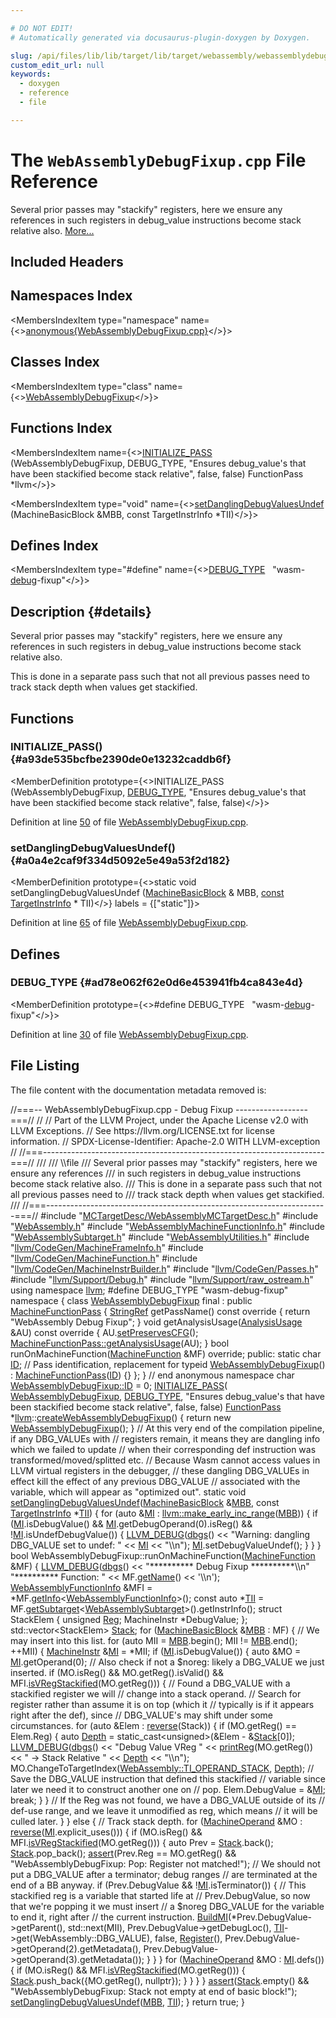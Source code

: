 ```yaml
---

# DO NOT EDIT!
# Automatically generated via docusaurus-plugin-doxygen by Doxygen.

slug: /api/files/lib/lib/target/lib/target/webassembly/webassemblydebugfixup-cpp
custom_edit_url: null
keywords:
  - doxygen
  - reference
  - file

---
```





# The `WebAssemblyDebugFixup.cpp` File Reference

<DoxygenPage pluginConfig={pluginConfig}>

Several prior passes may &quot;stackify&quot; registers, here we ensure any references in such registers in debug&#95;value instructions become stack relative also. <a href="#details">More...</a>

## Included Headers

<IncludesList>
<IncludesListItem
  filePath="MCTargetDesc/WebAssemblyMCTargetDesc.h"
  permalink="/docs/api/files/lib/lib/target/lib/target/webassembly/lib/target/webassembly/mctargetdesc/webassemblymctargetdesc-h"
  isLocal="true" />
<IncludesListItem
  filePath="WebAssembly.h"
  permalink="/docs/api/files/lib/lib/target/lib/target/webassembly/webassembly-h"
  isLocal="true" />
<IncludesListItem
  filePath="WebAssemblyMachineFunctionInfo.h"
  permalink="/docs/api/files/lib/lib/target/lib/target/webassembly/webassemblymachinefunctioninfo-h"
  isLocal="true" />
<IncludesListItem
  filePath="WebAssemblySubtarget.h"
  permalink="/docs/api/files/lib/lib/target/lib/target/webassembly/webassemblysubtarget-h"
  isLocal="true" />
<IncludesListItem
  filePath="WebAssemblyUtilities.h"
  permalink="/docs/api/files/lib/lib/target/lib/target/webassembly/webassemblyutilities-h"
  isLocal="true" />
<IncludesListItem
  filePath="llvm/CodeGen/MachineFrameInfo.h"
  permalink="/docs/api/files/include/include/llvm/include/llvm/codegen/machineframeinfo-h"
  isLocal="true" />
<IncludesListItem
  filePath="llvm/CodeGen/MachineFunction.h"
  permalink="/docs/api/files/include/include/llvm/include/llvm/codegen/machinefunction-h"
  isLocal="true" />
<IncludesListItem
  filePath="llvm/CodeGen/MachineInstrBuilder.h"
  permalink="/docs/api/files/include/include/llvm/include/llvm/codegen/machineinstrbuilder-h"
  isLocal="true" />
<IncludesListItem
  filePath="llvm/CodeGen/Passes.h"
  permalink="/docs/api/files/include/include/llvm/include/llvm/codegen/passes-h"
  isLocal="true" />
<IncludesListItem
  filePath="llvm/Support/Debug.h"
  permalink="/docs/api/files/include/include/llvm/include/llvm/support/debug-h"
  isLocal="true" />
<IncludesListItem
  filePath="llvm/Support/raw_ostream.h"
  permalink="/docs/api/files/include/include/llvm/include/llvm/support/raw-ostream-h"
  isLocal="true" />
</IncludesList>

## Namespaces Index

<MembersIndex>

<MembersIndexItem
  type="namespace"
  name={<><a href="/docs/api/namespaces/anonymous-webassemblydebugfixup-cpp-">anonymous&#123;WebAssemblyDebugFixup.cpp&#125;</a></>}>
</MembersIndexItem>

</MembersIndex>

## Classes Index

<MembersIndex>

<MembersIndexItem
  type="class"
  name={<><a href="/docs/api/classes/anonymous-namespace-webassemblydebugfixup-cpp-/webassemblydebugfixup">WebAssemblyDebugFixup</a></>}>
</MembersIndexItem>

</MembersIndex>

## Functions Index

<MembersIndex>

<MembersIndexItem
  name={<><a href="#a93de535bcfbe2390de0e13232caddb6f">INITIALIZE&#95;PASS</a> (WebAssemblyDebugFixup, DEBUG&#95;TYPE, &quot;Ensures debug&#95;value&#39;s that have been stackified become stack relative&quot;, false, false) FunctionPass &#42;llvm</>}>
</MembersIndexItem>

<MembersIndexItem
  type="void"
  name={<><a href="#a0a4e2caf9f334d5092e5e49a53f2d182">setDanglingDebugValuesUndef</a> (MachineBasicBlock &amp;MBB, const TargetInstrInfo &#42;TII)</>}>
</MembersIndexItem>

</MembersIndex>

## Defines Index

<MembersIndex>

<MembersIndexItem
  type="#define"
  name={<><a href="#ad78e062f62e0d6e453941fb4ca843e4d">DEBUG&#95;TYPE</a>&nbsp;&nbsp;&nbsp;&quot;wasm-<a href="/docs/api/files/lib/lib/target/lib/target/x86/lib/target/x86/disassembler/x86disassembler-cpp/#ae0228f36529f75f692753ef96d725012">debug</a>-fixup&quot;</>}>
</MembersIndexItem>

</MembersIndex>

## Description {#details}

Several prior passes may &quot;stackify&quot; registers, here we ensure any references in such registers in debug&#95;value instructions become stack relative also.

This is done in a separate pass such that not all previous passes need to track stack depth when values get stackified.

<SectionDefinition>

## Functions

### INITIALIZE&#95;PASS() {#a93de535bcfbe2390de0e13232caddb6f}

<MemberDefinition
  prototype={<>INITIALIZE&#95;PASS (WebAssemblyDebugFixup, <a href="/docs/api/files/include/include/llvm/include/llvm/adt/genericcycleimpl-h/#ad78e062f62e0d6e453941fb4ca843e4d">DEBUG&#95;TYPE</a>, &quot;Ensures debug&#95;value&#39;s that have been stackified become stack relative&quot;, false, false)</>}>

Definition at line <a href="#l00050">50</a> of file <a href="/docs/api/files/lib/lib/target/lib/target/webassembly/webassemblydebugfixup-cpp">WebAssemblyDebugFixup.cpp</a>.
</MemberDefinition>

### setDanglingDebugValuesUndef() {#a0a4e2caf9f334d5092e5e49a53f2d182}

<MemberDefinition
  prototype={<>static void setDanglingDebugValuesUndef (<a href="/docs/api/classes/llvm/machinebasicblock">MachineBasicBlock</a> &amp; MBB, <a href="/docs/api/files/lib/lib/target/lib/target/aarch64/aarch64promoteconstant-cpp/#a90f8350fecae261c25be85d38b451bff">const</a> <a href="/docs/api/classes/llvm/targetinstrinfo">TargetInstrInfo</a> &#42; TII)</>}
  labels = {["static"]}>

Definition at line <a href="#l00065">65</a> of file <a href="/docs/api/files/lib/lib/target/lib/target/webassembly/webassemblydebugfixup-cpp">WebAssemblyDebugFixup.cpp</a>.
</MemberDefinition>

</SectionDefinition>

<SectionDefinition>

## Defines

### DEBUG&#95;TYPE {#ad78e062f62e0d6e453941fb4ca843e4d}

<MemberDefinition
  prototype={<>#define DEBUG&#95;TYPE&nbsp;&nbsp;&nbsp;&quot;wasm-<a href="/docs/api/files/lib/lib/target/lib/target/x86/lib/target/x86/disassembler/x86disassembler-cpp/#ae0228f36529f75f692753ef96d725012">debug</a>-fixup&quot;</>}>

Definition at line <a href="#l00030">30</a> of file <a href="/docs/api/files/lib/lib/target/lib/target/webassembly/webassemblydebugfixup-cpp">WebAssemblyDebugFixup.cpp</a>.
</MemberDefinition>

</SectionDefinition>

## File Listing

The file content with the documentation metadata removed is:

<ProgramListing>

<Link id="l00001" /><CodeLine lineNumber="1"><span class="doxyHighlightComment">//===-- WebAssemblyDebugFixup.cpp - Debug Fixup ------------------===//</span></CodeLine>
<Link id="l00002" /><CodeLine lineNumber="2"><span class="doxyHighlightComment">//</span></CodeLine>
<Link id="l00003" /><CodeLine lineNumber="3"><span class="doxyHighlightComment">// Part of the LLVM Project, under the Apache License v2.0 with LLVM Exceptions.</span></CodeLine>
<Link id="l00004" /><CodeLine lineNumber="4"><span class="doxyHighlightComment">// See https://llvm.org/LICENSE.txt for license information.</span></CodeLine>
<Link id="l00005" /><CodeLine lineNumber="5"><span class="doxyHighlightComment">// SPDX-License-Identifier: Apache-2.0 WITH LLVM-exception</span></CodeLine>
<Link id="l00006" /><CodeLine lineNumber="6"><span class="doxyHighlightComment">//</span></CodeLine>
<Link id="l00007" /><CodeLine lineNumber="7"><span class="doxyHighlightComment">//===----------------------------------------------------------------------===//</span></CodeLine>
<Link id="l00008" /><CodeLine lineNumber="8"><span class="doxyHighlightComment">///</span></CodeLine>
<Link id="l00009" /><CodeLine lineNumber="9"><span class="doxyHighlightComment">/// \\file</span></CodeLine>
<Link id="l00010" /><CodeLine lineNumber="10"><span class="doxyHighlightComment">/// Several prior passes may &quot;stackify&quot; registers, here we ensure any references</span></CodeLine>
<Link id="l00011" /><CodeLine lineNumber="11"><span class="doxyHighlightComment">/// in such registers in debug&#95;value instructions become stack relative also.</span></CodeLine>
<Link id="l00012" /><CodeLine lineNumber="12"><span class="doxyHighlightComment">/// This is done in a separate pass such that not all previous passes need to</span></CodeLine>
<Link id="l00013" /><CodeLine lineNumber="13"><span class="doxyHighlightComment">/// track stack depth when values get stackified.</span></CodeLine>
<Link id="l00014" /><CodeLine lineNumber="14"><span class="doxyHighlightComment">///</span></CodeLine>
<Link id="l00015" /><CodeLine lineNumber="15"><span class="doxyHighlightComment">//===----------------------------------------------------------------------===//</span></CodeLine>
<Link id="l00016" /><CodeLine lineNumber="16"></CodeLine>
<Link id="l00017" /><CodeLine lineNumber="17"><span class="doxyHighlightPreprocessor">#include &quot;<a href="/docs/api/files/lib/lib/target/lib/target/webassembly/lib/target/webassembly/mctargetdesc/webassemblymctargetdesc-h">MCTargetDesc/WebAssemblyMCTargetDesc.h</a>&quot;</span></CodeLine>
<Link id="l00018" /><CodeLine lineNumber="18"><span class="doxyHighlightPreprocessor">#include &quot;<a href="/docs/api/files/lib/lib/target/lib/target/webassembly/webassembly-h">WebAssembly.h</a>&quot;</span></CodeLine>
<Link id="l00019" /><CodeLine lineNumber="19"><span class="doxyHighlightPreprocessor">#include &quot;<a href="/docs/api/files/lib/lib/target/lib/target/webassembly/webassemblymachinefunctioninfo-h">WebAssemblyMachineFunctionInfo.h</a>&quot;</span></CodeLine>
<Link id="l00020" /><CodeLine lineNumber="20"><span class="doxyHighlightPreprocessor">#include &quot;<a href="/docs/api/files/lib/lib/target/lib/target/webassembly/webassemblysubtarget-h">WebAssemblySubtarget.h</a>&quot;</span></CodeLine>
<Link id="l00021" /><CodeLine lineNumber="21"><span class="doxyHighlightPreprocessor">#include &quot;<a href="/docs/api/files/lib/lib/target/lib/target/webassembly/webassemblyutilities-h">WebAssemblyUtilities.h</a>&quot;</span></CodeLine>
<Link id="l00022" /><CodeLine lineNumber="22"><span class="doxyHighlightPreprocessor">#include &quot;<a href="/docs/api/files/include/include/llvm/include/llvm/codegen/machineframeinfo-h">llvm/CodeGen/MachineFrameInfo.h</a>&quot;</span></CodeLine>
<Link id="l00023" /><CodeLine lineNumber="23"><span class="doxyHighlightPreprocessor">#include &quot;<a href="/docs/api/files/include/include/llvm/include/llvm/codegen/machinefunction-h">llvm/CodeGen/MachineFunction.h</a>&quot;</span></CodeLine>
<Link id="l00024" /><CodeLine lineNumber="24"><span class="doxyHighlightPreprocessor">#include &quot;<a href="/docs/api/files/include/include/llvm/include/llvm/codegen/machineinstrbuilder-h">llvm/CodeGen/MachineInstrBuilder.h</a>&quot;</span></CodeLine>
<Link id="l00025" /><CodeLine lineNumber="25"><span class="doxyHighlightPreprocessor">#include &quot;<a href="/docs/api/files/include/include/llvm/include/llvm/codegen/passes-h">llvm/CodeGen/Passes.h</a>&quot;</span></CodeLine>
<Link id="l00026" /><CodeLine lineNumber="26"><span class="doxyHighlightPreprocessor">#include &quot;<a href="/docs/api/files/include/include/llvm/include/llvm/support/debug-h">llvm/Support/Debug.h</a>&quot;</span></CodeLine>
<Link id="l00027" /><CodeLine lineNumber="27"><span class="doxyHighlightPreprocessor">#include &quot;<a href="/docs/api/files/include/include/llvm/include/llvm/support/raw-ostream-h">llvm/Support/raw&#95;ostream.h</a>&quot;</span></CodeLine>
<Link id="l00028" /><CodeLine lineNumber="28"><span class="doxyHighlightKeyword">using namespace </span><span class="doxyHighlight"><a href="/docs/api/namespaces/llvm">llvm</a>;</span></CodeLine>
<Link id="l00029" /><CodeLine lineNumber="29"></CodeLine>
<Link id="l00030" /><CodeLine lineNumber="30" lineLink="#ad78e062f62e0d6e453941fb4ca843e4d"><span class="doxyHighlightPreprocessor">#define DEBUG&#95;TYPE &quot;wasm-debug-fixup&quot;</span></CodeLine>
<Link id="l00031" /><CodeLine lineNumber="31"></CodeLine>
<Link id="l00032" /><CodeLine lineNumber="32" lineLink="/docs/api/namespaces/anonymous-webassemblydebugfixup-cpp-"><span class="doxyHighlightKeyword">namespace </span><span class="doxyHighlight">&#123;</span></CodeLine>
<Link id="l00033" /><CodeLine lineNumber="33" lineLink="/docs/api/classes/anonymous-namespace-webassemblydebugfixup-cpp-/webassemblydebugfixup"><span class="doxyHighlightKeyword">class </span><span class="doxyHighlight"><a href="/docs/api/classes/anonymous-namespace-webassemblydebugfixup-cpp-/webassemblydebugfixup/#a412fb7cdaa61aedcb4208d08604546fc">WebAssemblyDebugFixup</a> final : </span><span class="doxyHighlightKeyword">public</span><span class="doxyHighlight"> <a href="/docs/api/classes/llvm/machinefunctionpass/#a29c81d2386f4a727c6d33413807530c8">MachineFunctionPass</a> &#123;</span></CodeLine>
<Link id="l00034" /><CodeLine lineNumber="34"><span class="doxyHighlight">  <a href="/docs/api/classes/llvm/stringref">StringRef</a> getPassName()</span><span class="doxyHighlightKeyword"> const override </span><span class="doxyHighlight">&#123; </span><span class="doxyHighlightKeywordFlow">return</span><span class="doxyHighlight"> </span><span class="doxyHighlightStringLiteral">&quot;WebAssembly Debug Fixup&quot;</span><span class="doxyHighlight">; &#125;</span></CodeLine>
<Link id="l00035" /><CodeLine lineNumber="35"></CodeLine>
<Link id="l00036" /><CodeLine lineNumber="36"><span class="doxyHighlight">  </span><span class="doxyHighlightKeywordType">void</span><span class="doxyHighlight"> getAnalysisUsage(<a href="/docs/api/classes/llvm/analysisusage">AnalysisUsage</a> &amp;AU)</span><span class="doxyHighlightKeyword"> const override </span><span class="doxyHighlight">&#123;</span></CodeLine>
<Link id="l00037" /><CodeLine lineNumber="37"><span class="doxyHighlight">    AU.<a href="/docs/api/classes/llvm/analysisusage/#af11a6ebf7ab3c388234cb6d5378439a3">setPreservesCFG</a>();</span></CodeLine>
<Link id="l00038" /><CodeLine lineNumber="38"><span class="doxyHighlight">    <a href="/docs/api/classes/llvm/machinefunctionpass/#a864fd57b4304ef933b3281d0ef85a88e">MachineFunctionPass::getAnalysisUsage</a>(AU);</span></CodeLine>
<Link id="l00039" /><CodeLine lineNumber="39"><span class="doxyHighlight">  &#125;</span></CodeLine>
<Link id="l00040" /><CodeLine lineNumber="40"></CodeLine>
<Link id="l00041" /><CodeLine lineNumber="41"><span class="doxyHighlight">  </span><span class="doxyHighlightKeywordType">bool</span><span class="doxyHighlight"> runOnMachineFunction(<a href="/docs/api/classes/llvm/machinefunction">MachineFunction</a> &amp;MF) </span><span class="doxyHighlightKeyword">override</span><span class="doxyHighlight">;</span></CodeLine>
<Link id="l00042" /><CodeLine lineNumber="42"></CodeLine>
<Link id="l00043" /><CodeLine lineNumber="43"><span class="doxyHighlightKeyword">public</span><span class="doxyHighlight">:</span></CodeLine>
<Link id="l00044" /><CodeLine lineNumber="44" lineLink="/docs/api/classes/anonymous-namespace-webassemblydebugfixup-cpp-/webassemblydebugfixup/#a5d93226012377c106e6a6213f39da546"><span class="doxyHighlight">  </span><span class="doxyHighlightKeyword">static</span><span class="doxyHighlight"> </span><span class="doxyHighlightKeywordType">char</span><span class="doxyHighlight"> <a href="/docs/api/classes/anonymous-namespace-webassemblydebugfixup-cpp-/webassemblydebugfixup/#a5d93226012377c106e6a6213f39da546">ID</a>; </span><span class="doxyHighlightComment">// Pass identification, replacement for typeid</span></CodeLine>
<Link id="l00045" /><CodeLine lineNumber="45" lineLink="/docs/api/classes/anonymous-namespace-webassemblydebugfixup-cpp-/webassemblydebugfixup/#a412fb7cdaa61aedcb4208d08604546fc"><span class="doxyHighlight">  <a href="/docs/api/classes/anonymous-namespace-webassemblydebugfixup-cpp-/webassemblydebugfixup/#a412fb7cdaa61aedcb4208d08604546fc">WebAssemblyDebugFixup</a>() : <a href="/docs/api/classes/llvm/machinefunctionpass/#a29c81d2386f4a727c6d33413807530c8">MachineFunctionPass</a>(<a href="/docs/api/classes/anonymous-namespace-webassemblydebugfixup-cpp-/webassemblydebugfixup/#a5d93226012377c106e6a6213f39da546">ID</a>) &#123;&#125;</span></CodeLine>
<Link id="l00046" /><CodeLine lineNumber="46"><span class="doxyHighlight">&#125;;</span></CodeLine>
<Link id="l00047" /><CodeLine lineNumber="47"><span class="doxyHighlight">&#125; </span><span class="doxyHighlightComment">// end anonymous namespace</span></CodeLine>
<Link id="l00048" /><CodeLine lineNumber="48"></CodeLine>
<Link id="l00049" /><CodeLine lineNumber="49"><span class="doxyHighlightKeywordType">char</span><span class="doxyHighlight"> <a href="/docs/api/classes/anonymous-namespace-webassemblydebugfixup-cpp-/webassemblydebugfixup/#a5d93226012377c106e6a6213f39da546">WebAssemblyDebugFixup::ID</a> = 0;</span></CodeLine>
<Link id="l00050" /><CodeLine lineNumber="50" lineLink="#a93de535bcfbe2390de0e13232caddb6f"><span class="doxyHighlight"><a href="/docs/api/files/include/include/llvm/passsupport-h/#af807c9595d50b45c0008924c4679c85c">INITIALIZE&#95;PASS</a>(</span></CodeLine>
<Link id="l00051" /><CodeLine lineNumber="51"><span class="doxyHighlight">    <a href="/docs/api/classes/anonymous-namespace-webassemblydebugfixup-cpp-/webassemblydebugfixup/#a412fb7cdaa61aedcb4208d08604546fc">WebAssemblyDebugFixup</a>, <a href="/docs/api/files/include/include/llvm/include/llvm/adt/genericcycleimpl-h/#ad78e062f62e0d6e453941fb4ca843e4d">DEBUG&#95;TYPE</a>,</span></CodeLine>
<Link id="l00052" /><CodeLine lineNumber="52"><span class="doxyHighlight">    </span><span class="doxyHighlightStringLiteral">&quot;Ensures debug&#95;value&#39;s that have been stackified become stack relative&quot;</span><span class="doxyHighlight">,</span></CodeLine>
<Link id="l00053" /><CodeLine lineNumber="53"><span class="doxyHighlight">    </span><span class="doxyHighlightKeyword">false</span><span class="doxyHighlight">, </span><span class="doxyHighlightKeyword">false</span><span class="doxyHighlight">)</span></CodeLine>
<Link id="l00054" /><CodeLine lineNumber="54"></CodeLine>
<Link id="l00055" /><CodeLine lineNumber="55"><span class="doxyHighlight"><a href="/docs/api/classes/llvm/functionpass">FunctionPass</a> &#42;<a href="/docs/api/namespaces/llvm">llvm</a>::<a href="/docs/api/namespaces/llvm/#a70893708760a1240a62799b05f9c056e">createWebAssemblyDebugFixup</a>() &#123;</span></CodeLine>
<Link id="l00056" /><CodeLine lineNumber="56"><span class="doxyHighlight">  </span><span class="doxyHighlightKeywordFlow">return</span><span class="doxyHighlight"> </span><span class="doxyHighlightKeyword">new</span><span class="doxyHighlight"> <a href="/docs/api/classes/anonymous-namespace-webassemblydebugfixup-cpp-/webassemblydebugfixup/#a412fb7cdaa61aedcb4208d08604546fc">WebAssemblyDebugFixup</a>();</span></CodeLine>
<Link id="l00057" /><CodeLine lineNumber="57"><span class="doxyHighlight">&#125;</span></CodeLine>
<Link id="l00058" /><CodeLine lineNumber="58"></CodeLine>
<Link id="l00059" /><CodeLine lineNumber="59"><span class="doxyHighlightComment">// At this very end of the compilation pipeline, if any DBG&#95;VALUEs with</span></CodeLine>
<Link id="l00060" /><CodeLine lineNumber="60"><span class="doxyHighlightComment">// registers remain, it means they are dangling info which we failed to update</span></CodeLine>
<Link id="l00061" /><CodeLine lineNumber="61"><span class="doxyHighlightComment">// when their corresponding def instruction was transformed/moved/splitted etc.</span></CodeLine>
<Link id="l00062" /><CodeLine lineNumber="62"><span class="doxyHighlightComment">// Because Wasm cannot access values in LLVM virtual registers in the debugger,</span></CodeLine>
<Link id="l00063" /><CodeLine lineNumber="63"><span class="doxyHighlightComment">// these dangling DBG&#95;VALUEs in effect kill the effect of any previous DBG&#95;VALUE</span></CodeLine>
<Link id="l00064" /><CodeLine lineNumber="64"><span class="doxyHighlightComment">// associated with the variable, which will appear as &quot;optimized out&quot;.</span></CodeLine>
<Link id="l00065" /><CodeLine lineNumber="65" lineLink="#a0a4e2caf9f334d5092e5e49a53f2d182"><span class="doxyHighlightKeyword">static</span><span class="doxyHighlight"> </span><span class="doxyHighlightKeywordType">void</span><span class="doxyHighlight"> <a href="#a0a4e2caf9f334d5092e5e49a53f2d182">setDanglingDebugValuesUndef</a>(<a href="/docs/api/classes/llvm/machinebasicblock">MachineBasicBlock</a> &amp;<a href="/docs/api/files/lib/lib/target/lib/target/arm/armslshardening-cpp/#a5958512eae2979bd2eb383977996a600">MBB</a>,</span></CodeLine>
<Link id="l00066" /><CodeLine lineNumber="66"><span class="doxyHighlight">                                        </span><span class="doxyHighlightKeyword">const</span><span class="doxyHighlight"> <a href="/docs/api/classes/llvm/targetinstrinfo">TargetInstrInfo</a> &#42;<a href="/docs/api/files/lib/lib/target/lib/target/hexagon/hexagoncopytocombine-cpp/#a1d40004718218dbdf06b496766299101">TII</a>) &#123;</span></CodeLine>
<Link id="l00067" /><CodeLine lineNumber="67"><span class="doxyHighlight">  </span><span class="doxyHighlightKeywordFlow">for</span><span class="doxyHighlight"> (</span><span class="doxyHighlightKeyword">auto</span><span class="doxyHighlight"> &amp;<a href="/docs/api/files/lib/lib/codegen/lib/codegen/globalisel/irtranslator-cpp/#abe44dfdea65b4f7e11e0a608ab708b76">MI</a> : <a href="/docs/api/namespaces/llvm/#a3d2cdc4a0db233678e7141c9d6ea3419">llvm::make&#95;early&#95;inc&#95;range</a>(<a href="/docs/api/files/lib/lib/target/lib/target/arm/armslshardening-cpp/#a5958512eae2979bd2eb383977996a600">MBB</a>)) &#123;</span></CodeLine>
<Link id="l00068" /><CodeLine lineNumber="68"><span class="doxyHighlight">    </span><span class="doxyHighlightKeywordFlow">if</span><span class="doxyHighlight"> (<a href="/docs/api/files/lib/lib/codegen/lib/codegen/globalisel/irtranslator-cpp/#abe44dfdea65b4f7e11e0a608ab708b76">MI</a>.isDebugValue() &amp;&amp; <a href="/docs/api/files/lib/lib/codegen/lib/codegen/globalisel/irtranslator-cpp/#abe44dfdea65b4f7e11e0a608ab708b76">MI</a>.getDebugOperand(0).isReg() &amp;&amp;</span></CodeLine>
<Link id="l00069" /><CodeLine lineNumber="69"><span class="doxyHighlight">        !<a href="/docs/api/files/lib/lib/codegen/lib/codegen/globalisel/irtranslator-cpp/#abe44dfdea65b4f7e11e0a608ab708b76">MI</a>.isUndefDebugValue()) &#123;</span></CodeLine>
<Link id="l00070" /><CodeLine lineNumber="70"><span class="doxyHighlight">      <a href="/docs/api/files/include/include/llvm/include/llvm/support/debug-h/#a196897517069dda1bdb549e24468f7d7">LLVM&#95;DEBUG</a>(<a href="/docs/api/namespaces/llvm/#a7c46c742c31be54870e2038048e6b391">dbgs</a>() &lt;&lt; </span><span class="doxyHighlightStringLiteral">&quot;Warning: dangling DBG&#95;VALUE set to undef: &quot;</span><span class="doxyHighlight"> &lt;&lt; <a href="/docs/api/files/lib/lib/codegen/lib/codegen/globalisel/irtranslator-cpp/#abe44dfdea65b4f7e11e0a608ab708b76">MI</a></span></CodeLine>
<Link id="l00071" /><CodeLine lineNumber="71"><span class="doxyHighlight">                        &lt;&lt; </span><span class="doxyHighlightStringLiteral">&quot;\\n&quot;</span><span class="doxyHighlight">);</span></CodeLine>
<Link id="l00072" /><CodeLine lineNumber="72"><span class="doxyHighlight">      <a href="/docs/api/files/lib/lib/codegen/lib/codegen/globalisel/irtranslator-cpp/#abe44dfdea65b4f7e11e0a608ab708b76">MI</a>.setDebugValueUndef();</span></CodeLine>
<Link id="l00073" /><CodeLine lineNumber="73"><span class="doxyHighlight">    &#125;</span></CodeLine>
<Link id="l00074" /><CodeLine lineNumber="74"><span class="doxyHighlight">  &#125;</span></CodeLine>
<Link id="l00075" /><CodeLine lineNumber="75"><span class="doxyHighlight">&#125;</span></CodeLine>
<Link id="l00076" /><CodeLine lineNumber="76"></CodeLine>
<Link id="l00077" /><CodeLine lineNumber="77"><span class="doxyHighlightKeywordType">bool</span><span class="doxyHighlight"> WebAssemblyDebugFixup::runOnMachineFunction(<a href="/docs/api/classes/llvm/machinefunction">MachineFunction</a> &amp;MF) &#123;</span></CodeLine>
<Link id="l00078" /><CodeLine lineNumber="78"><span class="doxyHighlight">  <a href="/docs/api/files/include/include/llvm/include/llvm/support/debug-h/#a196897517069dda1bdb549e24468f7d7">LLVM&#95;DEBUG</a>(<a href="/docs/api/namespaces/llvm/#a7c46c742c31be54870e2038048e6b391">dbgs</a>() &lt;&lt; </span><span class="doxyHighlightStringLiteral">&quot;&#42;&#42;&#42;&#42;&#42;&#42;&#42;&#42;&#42;&#42; Debug Fixup &#42;&#42;&#42;&#42;&#42;&#42;&#42;&#42;&#42;&#42;\\n&quot;</span></CodeLine>
<Link id="l00079" /><CodeLine lineNumber="79"><span class="doxyHighlight">                       </span><span class="doxyHighlightStringLiteral">&quot;&#42;&#42;&#42;&#42;&#42;&#42;&#42;&#42;&#42;&#42; Function: &quot;</span></CodeLine>
<Link id="l00080" /><CodeLine lineNumber="80"><span class="doxyHighlight">                    &lt;&lt; MF.<a href="/docs/api/classes/llvm/machinefunction/#a3d142c9e7c066059e15232c56dec9e2e">getName</a>() &lt;&lt; </span><span class="doxyHighlightCharLiteral">&#39;\\n&#39;</span><span class="doxyHighlight">);</span></CodeLine>
<Link id="l00081" /><CodeLine lineNumber="81"></CodeLine>
<Link id="l00082" /><CodeLine lineNumber="82"><span class="doxyHighlight">  <a href="/docs/api/classes/llvm/webassemblyfunctioninfo">WebAssemblyFunctionInfo</a> &amp;MFI = &#42;MF.<a href="/docs/api/classes/llvm/machinefunction/#ab7feae1932b436c8630e247166ec42b7">getInfo</a>&lt;<a href="/docs/api/classes/llvm/webassemblyfunctioninfo">WebAssemblyFunctionInfo</a>&gt;();</span></CodeLine>
<Link id="l00083" /><CodeLine lineNumber="83"><span class="doxyHighlight">  </span><span class="doxyHighlightKeyword">const</span><span class="doxyHighlight"> </span><span class="doxyHighlightKeyword">auto</span><span class="doxyHighlight"> &#42;<a href="/docs/api/files/lib/lib/target/lib/target/hexagon/hexagoncopytocombine-cpp/#a1d40004718218dbdf06b496766299101">TII</a> = MF.<a href="/docs/api/classes/llvm/machinefunction/#a3825368aca2bc1550d173660df4da6a6">getSubtarget</a>&lt;<a href="/docs/api/classes/llvm/webassemblysubtarget">WebAssemblySubtarget</a>&gt;().getInstrInfo();</span></CodeLine>
<Link id="l00084" /><CodeLine lineNumber="84"></CodeLine>
<Link id="l00085" /><CodeLine lineNumber="85"><span class="doxyHighlight">  </span><span class="doxyHighlightKeyword">struct </span><span class="doxyHighlight">StackElem &#123;</span></CodeLine>
<Link id="l00086" /><CodeLine lineNumber="86"><span class="doxyHighlight">    </span><span class="doxyHighlightKeywordType">unsigned</span><span class="doxyHighlight"> <a href="/docs/api/files/lib/lib/codegen/machinesink-cpp/#a359e1ff26f6d466d927a61aae45b05c3">Reg</a>;</span></CodeLine>
<Link id="l00087" /><CodeLine lineNumber="87"><span class="doxyHighlight">    MachineInstr &#42;DebugValue;</span></CodeLine>
<Link id="l00088" /><CodeLine lineNumber="88"><span class="doxyHighlight">  &#125;;</span></CodeLine>
<Link id="l00089" /><CodeLine lineNumber="89"><span class="doxyHighlight">  std::vector&lt;StackElem&gt; <a href="/docs/api/namespaces/llvm/pdb/#a0d3b0002f320808a94594a6718946d7ba2187e1021a911b3807cc1bea2eb1a9ca">Stack</a>;</span></CodeLine>
<Link id="l00090" /><CodeLine lineNumber="90"><span class="doxyHighlight">  </span><span class="doxyHighlightKeywordFlow">for</span><span class="doxyHighlight"> (<a href="/docs/api/classes/llvm/machinebasicblock">MachineBasicBlock</a> &amp;<a href="/docs/api/files/lib/lib/target/lib/target/arm/armslshardening-cpp/#a5958512eae2979bd2eb383977996a600">MBB</a> : MF) &#123;</span></CodeLine>
<Link id="l00091" /><CodeLine lineNumber="91"><span class="doxyHighlight">    </span><span class="doxyHighlightComment">// We may insert into this list.</span></CodeLine>
<Link id="l00092" /><CodeLine lineNumber="92"><span class="doxyHighlight">    </span><span class="doxyHighlightKeywordFlow">for</span><span class="doxyHighlight"> (</span><span class="doxyHighlightKeyword">auto</span><span class="doxyHighlight"> MII = <a href="/docs/api/files/lib/lib/target/lib/target/arm/armslshardening-cpp/#a5958512eae2979bd2eb383977996a600">MBB</a>.begin(); MII != <a href="/docs/api/files/lib/lib/target/lib/target/arm/armslshardening-cpp/#a5958512eae2979bd2eb383977996a600">MBB</a>.end(); ++MII) &#123;</span></CodeLine>
<Link id="l00093" /><CodeLine lineNumber="93"><span class="doxyHighlight">      <a href="/docs/api/classes/llvm/machineinstr">MachineInstr</a> &amp;<a href="/docs/api/files/lib/lib/codegen/lib/codegen/globalisel/irtranslator-cpp/#abe44dfdea65b4f7e11e0a608ab708b76">MI</a> = &#42;MII;</span></CodeLine>
<Link id="l00094" /><CodeLine lineNumber="94"><span class="doxyHighlight">      </span><span class="doxyHighlightKeywordFlow">if</span><span class="doxyHighlight"> (<a href="/docs/api/files/lib/lib/codegen/lib/codegen/globalisel/irtranslator-cpp/#abe44dfdea65b4f7e11e0a608ab708b76">MI</a>.isDebugValue()) &#123;</span></CodeLine>
<Link id="l00095" /><CodeLine lineNumber="95"><span class="doxyHighlight">        </span><span class="doxyHighlightKeyword">auto</span><span class="doxyHighlight"> &amp;MO = <a href="/docs/api/files/lib/lib/codegen/lib/codegen/globalisel/irtranslator-cpp/#abe44dfdea65b4f7e11e0a608ab708b76">MI</a>.getOperand(0);</span></CodeLine>
<Link id="l00096" /><CodeLine lineNumber="96"><span class="doxyHighlight">        </span><span class="doxyHighlightComment">// Also check if not a $noreg: likely a DBG&#95;VALUE we just inserted.</span></CodeLine>
<Link id="l00097" /><CodeLine lineNumber="97"><span class="doxyHighlight">        </span><span class="doxyHighlightKeywordFlow">if</span><span class="doxyHighlight"> (MO.isReg() &amp;&amp; MO.getReg().isValid() &amp;&amp;</span></CodeLine>
<Link id="l00098" /><CodeLine lineNumber="98"><span class="doxyHighlight">            MFI.<a href="/docs/api/classes/llvm/webassemblyfunctioninfo/#a06bf1d7d3fad0e5185a4ff892c7ad4a5">isVRegStackified</a>(MO.getReg())) &#123;</span></CodeLine>
<Link id="l00099" /><CodeLine lineNumber="99"><span class="doxyHighlight">          </span><span class="doxyHighlightComment">// Found a DBG&#95;VALUE with a stackified register we will</span></CodeLine>
<Link id="l00100" /><CodeLine lineNumber="100"><span class="doxyHighlight">          </span><span class="doxyHighlightComment">// change into a stack operand.</span></CodeLine>
<Link id="l00101" /><CodeLine lineNumber="101"><span class="doxyHighlight">          </span><span class="doxyHighlightComment">// Search for register rather than assume it is on top (which it</span></CodeLine>
<Link id="l00102" /><CodeLine lineNumber="102"><span class="doxyHighlight">          </span><span class="doxyHighlightComment">// typically is if it appears right after the def), since</span></CodeLine>
<Link id="l00103" /><CodeLine lineNumber="103"><span class="doxyHighlight">          </span><span class="doxyHighlightComment">// DBG&#95;VALUE&#39;s may shift under some circumstances.</span></CodeLine>
<Link id="l00104" /><CodeLine lineNumber="104"><span class="doxyHighlight">          </span><span class="doxyHighlightKeywordFlow">for</span><span class="doxyHighlight"> (</span><span class="doxyHighlightKeyword">auto</span><span class="doxyHighlight"> &amp;Elem : <a href="/docs/api/namespaces/llvm/#a6b0ac1fa4f05de76413c5e0ca6334035">reverse</a>(Stack)) &#123;</span></CodeLine>
<Link id="l00105" /><CodeLine lineNumber="105"><span class="doxyHighlight">            </span><span class="doxyHighlightKeywordFlow">if</span><span class="doxyHighlight"> (MO.getReg() == Elem.Reg) &#123;</span></CodeLine>
<Link id="l00106" /><CodeLine lineNumber="106"><span class="doxyHighlight">              </span><span class="doxyHighlightKeyword">auto</span><span class="doxyHighlight"> <a href="/docs/api/namespaces/llvm/#a1eb5609345b906d024fbf9e4bc1adc06afe578efb7ca235af77fb0eef7edcf639">Depth</a> = </span><span class="doxyHighlightKeyword">static&#95;cast&lt;</span><span class="doxyHighlightKeywordType">unsigned</span><span class="doxyHighlightKeyword">&gt;</span><span class="doxyHighlight">(&amp;Elem - &amp;<a href="/docs/api/namespaces/llvm/pdb/#a0d3b0002f320808a94594a6718946d7ba2187e1021a911b3807cc1bea2eb1a9ca">Stack</a>&#91;0&#93;);</span></CodeLine>
<Link id="l00107" /><CodeLine lineNumber="107"><span class="doxyHighlight">              <a href="/docs/api/files/include/include/llvm/include/llvm/support/debug-h/#a196897517069dda1bdb549e24468f7d7">LLVM&#95;DEBUG</a>(<a href="/docs/api/namespaces/llvm/#a7c46c742c31be54870e2038048e6b391">dbgs</a>() &lt;&lt; </span><span class="doxyHighlightStringLiteral">&quot;Debug Value VReg &quot;</span><span class="doxyHighlight"> &lt;&lt; <a href="/docs/api/namespaces/llvm/#af085ea923a328b9fa6a1975f1a4ff987">printReg</a>(MO.getReg())</span></CodeLine>
<Link id="l00108" /><CodeLine lineNumber="108"><span class="doxyHighlight">                                &lt;&lt; </span><span class="doxyHighlightStringLiteral">&quot; -&gt; Stack Relative &quot;</span><span class="doxyHighlight"> &lt;&lt; <a href="/docs/api/namespaces/llvm/#a1eb5609345b906d024fbf9e4bc1adc06afe578efb7ca235af77fb0eef7edcf639">Depth</a> &lt;&lt; </span><span class="doxyHighlightStringLiteral">&quot;\\n&quot;</span><span class="doxyHighlight">);</span></CodeLine>
<Link id="l00109" /><CodeLine lineNumber="109"><span class="doxyHighlight">              MO.ChangeToTargetIndex(<a href="/docs/api/namespaces/llvm/webassembly/#afb0e38d707f5f5ed287dd43193a61f3ca39cac954a2f5be24ea149e76e935355b">WebAssembly::TI&#95;OPERAND&#95;STACK</a>, <a href="/docs/api/namespaces/llvm/#a1eb5609345b906d024fbf9e4bc1adc06afe578efb7ca235af77fb0eef7edcf639">Depth</a>);</span></CodeLine>
<Link id="l00110" /><CodeLine lineNumber="110"><span class="doxyHighlight">              </span><span class="doxyHighlightComment">// Save the DBG&#95;VALUE instruction that defined this stackified</span></CodeLine>
<Link id="l00111" /><CodeLine lineNumber="111"><span class="doxyHighlight">              </span><span class="doxyHighlightComment">// variable since later we need it to construct another one on</span></CodeLine>
<Link id="l00112" /><CodeLine lineNumber="112"><span class="doxyHighlight">              </span><span class="doxyHighlightComment">// pop.</span></CodeLine>
<Link id="l00113" /><CodeLine lineNumber="113"><span class="doxyHighlight">              Elem.DebugValue = &amp;<a href="/docs/api/files/lib/lib/codegen/lib/codegen/globalisel/irtranslator-cpp/#abe44dfdea65b4f7e11e0a608ab708b76">MI</a>;</span></CodeLine>
<Link id="l00114" /><CodeLine lineNumber="114"><span class="doxyHighlight">              </span><span class="doxyHighlightKeywordFlow">break</span><span class="doxyHighlight">;</span></CodeLine>
<Link id="l00115" /><CodeLine lineNumber="115"><span class="doxyHighlight">            &#125;</span></CodeLine>
<Link id="l00116" /><CodeLine lineNumber="116"><span class="doxyHighlight">          &#125;</span></CodeLine>
<Link id="l00117" /><CodeLine lineNumber="117"><span class="doxyHighlight">          </span><span class="doxyHighlightComment">// If the Reg was not found, we have a DBG&#95;VALUE outside of its</span></CodeLine>
<Link id="l00118" /><CodeLine lineNumber="118"><span class="doxyHighlight">          </span><span class="doxyHighlightComment">// def-use range, and we leave it unmodified as reg, which means</span></CodeLine>
<Link id="l00119" /><CodeLine lineNumber="119"><span class="doxyHighlight">          </span><span class="doxyHighlightComment">// it will be culled later.</span></CodeLine>
<Link id="l00120" /><CodeLine lineNumber="120"><span class="doxyHighlight">        &#125;</span></CodeLine>
<Link id="l00121" /><CodeLine lineNumber="121"><span class="doxyHighlight">      &#125; </span><span class="doxyHighlightKeywordFlow">else</span><span class="doxyHighlight"> &#123;</span></CodeLine>
<Link id="l00122" /><CodeLine lineNumber="122"><span class="doxyHighlight">        </span><span class="doxyHighlightComment">// Track stack depth.</span></CodeLine>
<Link id="l00123" /><CodeLine lineNumber="123"><span class="doxyHighlight">        </span><span class="doxyHighlightKeywordFlow">for</span><span class="doxyHighlight"> (<a href="/docs/api/classes/llvm/machineoperand">MachineOperand</a> &amp;MO : <a href="/docs/api/namespaces/llvm/#a6b0ac1fa4f05de76413c5e0ca6334035">reverse</a>(<a href="/docs/api/files/lib/lib/codegen/lib/codegen/globalisel/irtranslator-cpp/#abe44dfdea65b4f7e11e0a608ab708b76">MI</a>.explicit&#95;uses())) &#123;</span></CodeLine>
<Link id="l00124" /><CodeLine lineNumber="124"><span class="doxyHighlight">          </span><span class="doxyHighlightKeywordFlow">if</span><span class="doxyHighlight"> (MO.isReg() &amp;&amp; MFI.<a href="/docs/api/classes/llvm/webassemblyfunctioninfo/#a06bf1d7d3fad0e5185a4ff892c7ad4a5">isVRegStackified</a>(MO.getReg())) &#123;</span></CodeLine>
<Link id="l00125" /><CodeLine lineNumber="125"><span class="doxyHighlight">            </span><span class="doxyHighlightKeyword">auto</span><span class="doxyHighlight"> Prev = <a href="/docs/api/namespaces/llvm/pdb/#a0d3b0002f320808a94594a6718946d7ba2187e1021a911b3807cc1bea2eb1a9ca">Stack</a>.back();</span></CodeLine>
<Link id="l00126" /><CodeLine lineNumber="126"><span class="doxyHighlight">            <a href="/docs/api/namespaces/llvm/pdb/#a0d3b0002f320808a94594a6718946d7ba2187e1021a911b3807cc1bea2eb1a9ca">Stack</a>.pop&#95;back();</span></CodeLine>
<Link id="l00127" /><CodeLine lineNumber="127"><span class="doxyHighlight">            <a href="/docs/api/files/lib/lib/target/lib/target/amdgpu/silowercontrolflow-cpp/#a4868c5d81c5ccc98c47aeab6244346a0">assert</a>(Prev.Reg == MO.getReg() &amp;&amp;</span></CodeLine>
<Link id="l00128" /><CodeLine lineNumber="128"><span class="doxyHighlight">                   </span><span class="doxyHighlightStringLiteral">&quot;WebAssemblyDebugFixup: Pop: Register not matched!&quot;</span><span class="doxyHighlight">);</span></CodeLine>
<Link id="l00129" /><CodeLine lineNumber="129"><span class="doxyHighlight">            </span><span class="doxyHighlightComment">// We should not put a DBG&#95;VALUE after a terminator; debug ranges</span></CodeLine>
<Link id="l00130" /><CodeLine lineNumber="130"><span class="doxyHighlight">            </span><span class="doxyHighlightComment">// are terminated at the end of a BB anyway.</span></CodeLine>
<Link id="l00131" /><CodeLine lineNumber="131"><span class="doxyHighlight">            </span><span class="doxyHighlightKeywordFlow">if</span><span class="doxyHighlight"> (Prev.DebugValue &amp;&amp; !<a href="/docs/api/files/lib/lib/codegen/lib/codegen/globalisel/irtranslator-cpp/#abe44dfdea65b4f7e11e0a608ab708b76">MI</a>.isTerminator()) &#123;</span></CodeLine>
<Link id="l00132" /><CodeLine lineNumber="132"><span class="doxyHighlight">              </span><span class="doxyHighlightComment">// This stackified reg is a variable that started life at</span></CodeLine>
<Link id="l00133" /><CodeLine lineNumber="133"><span class="doxyHighlight">              </span><span class="doxyHighlightComment">// Prev.DebugValue, so now that we&#39;re popping it we must insert</span></CodeLine>
<Link id="l00134" /><CodeLine lineNumber="134"><span class="doxyHighlight">              </span><span class="doxyHighlightComment">// a $noreg DBG&#95;VALUE for the variable to end it, right after</span></CodeLine>
<Link id="l00135" /><CodeLine lineNumber="135"><span class="doxyHighlight">              </span><span class="doxyHighlightComment">// the current instruction.</span></CodeLine>
<Link id="l00136" /><CodeLine lineNumber="136"><span class="doxyHighlight">              <a href="/docs/api/namespaces/llvm/#a17e04afcf0c5efeb0eb6a9a45287b5e4">BuildMI</a>(&#42;Prev.DebugValue-&gt;getParent(), std::next(MII),</span></CodeLine>
<Link id="l00137" /><CodeLine lineNumber="137"><span class="doxyHighlight">                      Prev.DebugValue-&gt;getDebugLoc(),</span></CodeLine>
<Link id="l00138" /><CodeLine lineNumber="138"><span class="doxyHighlight">                      <a href="/docs/api/files/lib/lib/target/lib/target/hexagon/hexagoncopytocombine-cpp/#a1d40004718218dbdf06b496766299101">TII</a>-&gt;get(WebAssembly::DBG&#95;VALUE), </span><span class="doxyHighlightKeyword">false</span><span class="doxyHighlight">, <a href="/docs/api/classes/llvm/register">Register</a>(),</span></CodeLine>
<Link id="l00139" /><CodeLine lineNumber="139"><span class="doxyHighlight">                      Prev.DebugValue-&gt;getOperand(2).getMetadata(),</span></CodeLine>
<Link id="l00140" /><CodeLine lineNumber="140"><span class="doxyHighlight">                      Prev.DebugValue-&gt;getOperand(3).getMetadata());</span></CodeLine>
<Link id="l00141" /><CodeLine lineNumber="141"><span class="doxyHighlight">            &#125;</span></CodeLine>
<Link id="l00142" /><CodeLine lineNumber="142"><span class="doxyHighlight">          &#125;</span></CodeLine>
<Link id="l00143" /><CodeLine lineNumber="143"><span class="doxyHighlight">        &#125;</span></CodeLine>
<Link id="l00144" /><CodeLine lineNumber="144"><span class="doxyHighlight">        </span><span class="doxyHighlightKeywordFlow">for</span><span class="doxyHighlight"> (<a href="/docs/api/classes/llvm/machineoperand">MachineOperand</a> &amp;MO : <a href="/docs/api/files/lib/lib/codegen/lib/codegen/globalisel/irtranslator-cpp/#abe44dfdea65b4f7e11e0a608ab708b76">MI</a>.defs()) &#123;</span></CodeLine>
<Link id="l00145" /><CodeLine lineNumber="145"><span class="doxyHighlight">          </span><span class="doxyHighlightKeywordFlow">if</span><span class="doxyHighlight"> (MO.isReg() &amp;&amp; MFI.<a href="/docs/api/classes/llvm/webassemblyfunctioninfo/#a06bf1d7d3fad0e5185a4ff892c7ad4a5">isVRegStackified</a>(MO.getReg())) &#123;</span></CodeLine>
<Link id="l00146" /><CodeLine lineNumber="146"><span class="doxyHighlight">            <a href="/docs/api/namespaces/llvm/pdb/#a0d3b0002f320808a94594a6718946d7ba2187e1021a911b3807cc1bea2eb1a9ca">Stack</a>.push&#95;back(&#123;MO.getReg(), </span><span class="doxyHighlightKeyword">nullptr</span><span class="doxyHighlight">&#125;);</span></CodeLine>
<Link id="l00147" /><CodeLine lineNumber="147"><span class="doxyHighlight">          &#125;</span></CodeLine>
<Link id="l00148" /><CodeLine lineNumber="148"><span class="doxyHighlight">        &#125;</span></CodeLine>
<Link id="l00149" /><CodeLine lineNumber="149"><span class="doxyHighlight">      &#125;</span></CodeLine>
<Link id="l00150" /><CodeLine lineNumber="150"><span class="doxyHighlight">    &#125;</span></CodeLine>
<Link id="l00151" /><CodeLine lineNumber="151"><span class="doxyHighlight">    <a href="/docs/api/files/lib/lib/target/lib/target/amdgpu/silowercontrolflow-cpp/#a4868c5d81c5ccc98c47aeab6244346a0">assert</a>(<a href="/docs/api/namespaces/llvm/pdb/#a0d3b0002f320808a94594a6718946d7ba2187e1021a911b3807cc1bea2eb1a9ca">Stack</a>.empty() &amp;&amp;</span></CodeLine>
<Link id="l00152" /><CodeLine lineNumber="152"><span class="doxyHighlight">           </span><span class="doxyHighlightStringLiteral">&quot;WebAssemblyDebugFixup: Stack not empty at end of basic block!&quot;</span><span class="doxyHighlight">);</span></CodeLine>
<Link id="l00153" /><CodeLine lineNumber="153"></CodeLine>
<Link id="l00154" /><CodeLine lineNumber="154"><span class="doxyHighlight">    <a href="#a0a4e2caf9f334d5092e5e49a53f2d182">setDanglingDebugValuesUndef</a>(<a href="/docs/api/files/lib/lib/target/lib/target/arm/armslshardening-cpp/#a5958512eae2979bd2eb383977996a600">MBB</a>, <a href="/docs/api/files/lib/lib/target/lib/target/hexagon/hexagoncopytocombine-cpp/#a1d40004718218dbdf06b496766299101">TII</a>);</span></CodeLine>
<Link id="l00155" /><CodeLine lineNumber="155"><span class="doxyHighlight">  &#125;</span></CodeLine>
<Link id="l00156" /><CodeLine lineNumber="156"></CodeLine>
<Link id="l00157" /><CodeLine lineNumber="157"><span class="doxyHighlight">  </span><span class="doxyHighlightKeywordFlow">return</span><span class="doxyHighlight"> </span><span class="doxyHighlightKeyword">true</span><span class="doxyHighlight">;</span></CodeLine>
<Link id="l00158" /><CodeLine lineNumber="158"><span class="doxyHighlight">&#125;</span></CodeLine>

</ProgramListing>


</DoxygenPage>
